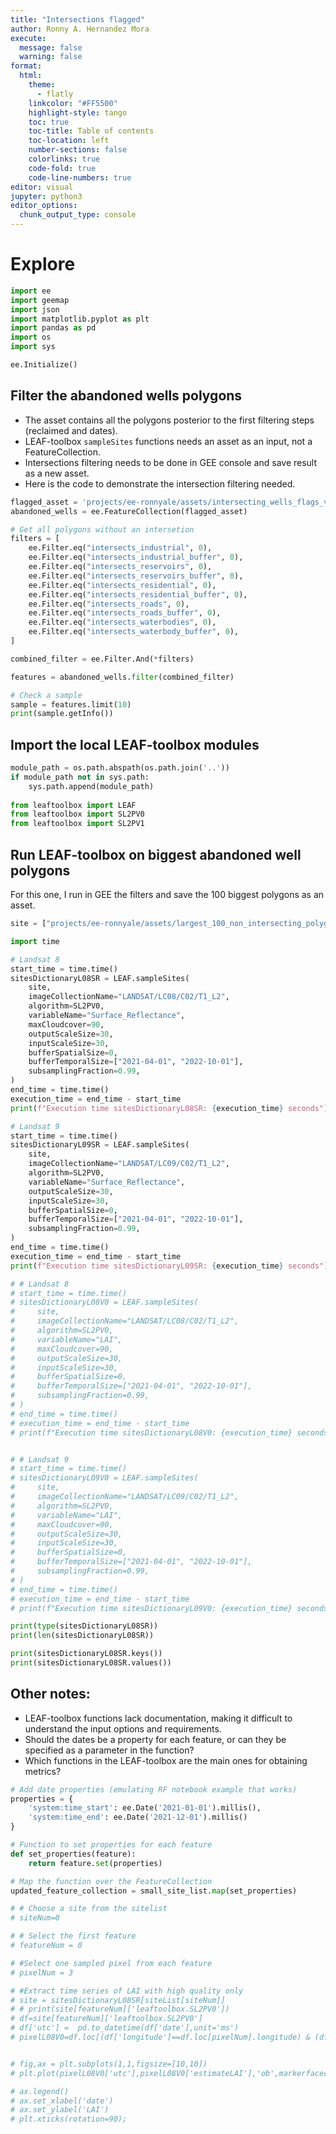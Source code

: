 ```yaml
---
title: "Intersections flagged"
author: Ronny A. Hernandez Mora
execute:
  message: false
  warning: false
format: 
  html:
    theme:
      - flatly
    linkcolor: "#FF5500"
    highlight-style: tango
    toc: true
    toc-title: Table of contents
    toc-location: left
    number-sections: false
    colorlinks: true
    code-fold: true
    code-line-numbers: true
editor: visual
jupyter: python3
editor_options: 
  chunk_output_type: console
---
```


# Explore  

```python
import ee
import geemap
import json
import matplotlib.pyplot as plt
import pandas as pd
import os
import sys

ee.Initialize()
```

## Filter the abandoned wells polygons

 - The asset contains all the polygons posterior to the first filtering steps (reclaimed and dates).
 - LEAF-toolbox `sampleSites` functions needs an asset as an input, not a FeatureCollection.
 - Intersections filtering needs to be done in GEE console and save result as a new asset.
 - Here is the code to demonstrate the intersection filtering needed.

```python
flagged_asset = 'projects/ee-ronnyale/assets/intersecting_wells_flags_v2'
abandoned_wells = ee.FeatureCollection(flagged_asset)

# Get all polygons without an intersetion
filters = [
    ee.Filter.eq("intersects_industrial", 0),
    ee.Filter.eq("intersects_industrial_buffer", 0),
    ee.Filter.eq("intersects_reservoirs", 0),
    ee.Filter.eq("intersects_reservoirs_buffer", 0),
    ee.Filter.eq("intersects_residential", 0),
    ee.Filter.eq("intersects_residential_buffer", 0),
    ee.Filter.eq("intersects_roads", 0),
    ee.Filter.eq("intersects_roads_buffer", 0),
    ee.Filter.eq("intersects_waterbodies", 0),
    ee.Filter.eq("intersects_waterbody_buffer", 0),
]

combined_filter = ee.Filter.And(*filters)

features = abandoned_wells.filter(combined_filter)

# Check a sample
sample = features.limit(10)
print(sample.getInfo())
```

## Import the local LEAF-toolbox modules

```python
module_path = os.path.abspath(os.path.join('..'))
if module_path not in sys.path:
    sys.path.append(module_path)
    
from leaftoolbox import LEAF
from leaftoolbox import SL2PV0 
from leaftoolbox import SL2PV1
```

## Run LEAF-toolbox on biggest abandoned well polygons 

For this one, I run in GEE the filters and save the 100 biggest polygons as an asset.

```python
site = ["projects/ee-ronnyale/assets/largest_100_non_intersecting_polygons"]

import time

# Landsat 8
start_time = time.time()
sitesDictionaryL08SR = LEAF.sampleSites(
    site,
    imageCollectionName="LANDSAT/LC08/C02/T1_L2",
    algorithm=SL2PV0,
    variableName="Surface_Reflectance",
    maxCloudcover=90,
    outputScaleSize=30,
    inputScaleSize=30,
    bufferSpatialSize=0,
    bufferTemporalSize=["2021-04-01", "2022-10-01"],
    subsamplingFraction=0.99,
)
end_time = time.time()
execution_time = end_time - start_time
print(f"Execution time sitesDictionaryL08SR: {execution_time} seconds")

# Landsat 9
start_time = time.time()
sitesDictionaryL09SR = LEAF.sampleSites(
    site,
    imageCollectionName="LANDSAT/LC09/C02/T1_L2",
    algorithm=SL2PV0,
    variableName="Surface_Reflectance",
    outputScaleSize=30,
    inputScaleSize=30,
    bufferSpatialSize=0,
    bufferTemporalSize=["2021-04-01", "2022-10-01"],
    subsamplingFraction=0.99,
)
end_time = time.time()
execution_time = end_time - start_time
print(f"Execution time sitesDictionaryL09SR: {execution_time} seconds")

# # Landsat 8
# start_time = time.time()
# sitesDictionaryL08V0 = LEAF.sampleSites(
#     site,
#     imageCollectionName="LANDSAT/LC08/C02/T1_L2",
#     algorithm=SL2PV0,
#     variableName="LAI",
#     maxCloudcover=90,
#     outputScaleSize=30,
#     inputScaleSize=30,
#     bufferSpatialSize=0,
#     bufferTemporalSize=["2021-04-01", "2022-10-01"],
#     subsamplingFraction=0.99,
# )
# end_time = time.time()
# execution_time = end_time - start_time
# print(f"Execution time sitesDictionaryL08V0: {execution_time} seconds")


# # Landsat 9
# start_time = time.time()
# sitesDictionaryL09V0 = LEAF.sampleSites(
#     site,
#     imageCollectionName="LANDSAT/LC09/C02/T1_L2",
#     algorithm=SL2PV0,
#     variableName="LAI",
#     maxCloudcover=90,
#     outputScaleSize=30,
#     inputScaleSize=30,
#     bufferSpatialSize=0,
#     bufferTemporalSize=["2021-04-01", "2022-10-01"],
#     subsamplingFraction=0.99,
# )
# end_time = time.time()
# execution_time = end_time - start_time
# print(f"Execution time sitesDictionaryL09V0: {execution_time} seconds")
```


```python
print(type(sitesDictionaryL08SR))
print(len(sitesDictionaryL08SR))

print(sitesDictionaryL08SR.keys())
print(sitesDictionaryL08SR.values())
```



## Other notes:

 - LEAF-toolbox functions lack documentation, making it difficult to understand the input options and 
 requirements.
 - Should the dates be a property for each feature, or can they be specified as a parameter in the function?
 - Which functions in the LEAF-toolbox are the main ones for obtaining metrics?

```python
# Add date properties (emulating RF notebook example that works)
properties = {
    'system:time_start': ee.Date('2021-01-01').millis(),
    'system:time_end': ee.Date('2021-12-01').millis()
}

# Function to set properties for each feature
def set_properties(feature):
    return feature.set(properties)

# Map the function over the FeatureCollection
updated_feature_collection = small_site_list.map(set_properties)
```








```python
# # Choose a site from the sitelist
# siteNum=0

# # Select the first feature
# featureNum = 0

# #Select one sampled pixel from each feature
# pixelNum = 3

# #Extract time series of LAI with high quality only
# site = sitesDictionaryL08SR[siteList[siteNum]]
# # print(site[featureNum]['leaftoolbox.SL2PV0'])
# df=site[featureNum]['leaftoolbox.SL2PV0']
# df['utc'] =  pd.to_datetime(df['date'],unit='ms')
# pixelL08V0=df.loc[(df['longitude']==df.loc[pixelNum].longitude) & (df['latitude']==df.loc[pixelNum].latitude) & (df['QC']==0)]


# fig,ax = plt.subplots(1,1,figsize=[10,10])
# plt.plot(pixelL08V0['utc'],pixelL08V0['estimateLAI'],'ob',markerfacecolor='none', label='L08V1')

# ax.legend()
# ax.set_xlabel('date')
# ax.set_ylabel('LAI')
# plt.xticks(rotation=90);
```

